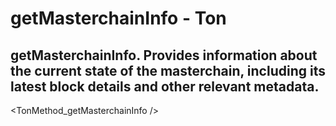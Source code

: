 # getMasterchainInfo - Ton

## getMasterchainInfo. Provides information about the current state of the masterchain, including its latest block details and other relevant metadata.


<TonMethod_getMasterchainInfo />
